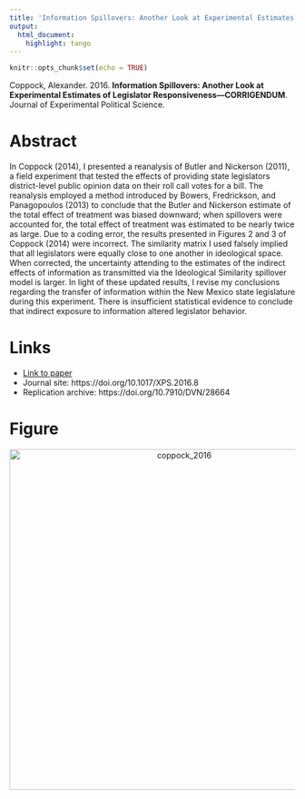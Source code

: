 ```yaml
---
title: 'Information Spillovers: Another Look at Experimental Estimates of Legislator Responsiveness---CORRIGENDUM'
output:
  html_document:
    highlight: tango
---
```


```r
knitr::opts_chunk$set(echo = TRUE)
```

Coppock, Alexander. 2016. <b>Information Spillovers: Another Look at Experimental Estimates of Legislator Responsiveness---CORRIGENDUM</b>. Journal of Experimental Political Science.

# Abstract
In Coppock (2014), I presented a reanalysis of Butler and Nickerson (2011), a field experiment that tested the effects of providing state legislators district-level public opinion data on their roll call votes for a bill. The reanalysis employed a method introduced by Bowers, Fredrickson, and Panagopoulos (2013) to conclude that the Butler and Nickerson estimate of the total effect of treatment was biased downward; when spillovers were accounted for, the total effect of treatment was estimated to be nearly twice as large. Due to a coding error, the results presented in Figures 2 and 3 of Coppock (2014) were incorrect. The similarity matrix I used falsely implied that all legislators were equally close to one another in ideological space. When corrected, the uncertainty attending to the estimates of the indirect effects of information as transmitted via the Ideological Similarity spillover model is larger. In light of these updated results, I revise my conclusions regarding the transfer of information within the New Mexico state legislature during this experiment. There is insufficient statistical evidence to conclude that indirect exposure to information altered legislator behavior.

# Links
 - <a href='coppock_2016.pdf'>Link to paper</a>
 - Journal site: https://doi.org/10.1017/XPS.2016.8 
 - Replication archive: https://doi.org/10.7910/DVN/28664 



# Figure
<center><img src="display_figures/coppock_2016_display.png" alt="coppock_2016" width="600"></center>